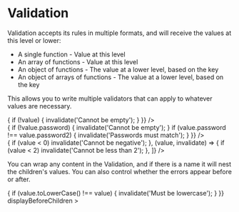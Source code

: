 

<Meta title="Components|Validation" component={Validation} />

# Validation

<Props of={Validation} />

Validation accepts its rules in multiple formats, and will receive the values at
this level or lower:

* A single function - Value at this level
* An array of functions - Value at this level
* An object of functions - The value at a lower level, based on the key
* An object of arrays of functions - The value at a lower level, based on the key

This allows you to write multiple validators that can apply to whatever values are
necessary.

<Preview>
  <Story name="default">
    <ValidForm defaultValues={{ myField: '', password: '', password2: '', arrayOfRules: -2 }}>
      <Field name="myField" />
      <Validation
        name="myField"
        rules={(value, invalidate) => {
          if (!value) { invalidate('Cannot be empty'); }
        }}
      />
      <br />
      <Field name="password" />
      <Field name="password2" />
      <Validation
        rules={(value, invalidate) => {
          if (!value.password) { invalidate('Cannot be empty'); }
          if (value.password !== value.password2) { invalidate('Passwords must match'); }
        }}
      />
      <br />
      <Field name="arrayOfRules" type="number" />
      <Validation
        name="arrayOfRules"
        rules={[
          (value, invalidate) => { if (value < 0) invalidate('Cannot be negative'); },
          (value, invalidate) => { if (value < 2) invalidate('Cannot be less than 2'); },
        ]}
      />
    </ValidForm>
  </Story>
</Preview>

You can wrap any content in the Validation, and if there is a name it will nest
the children's values. You can also control whether the errors appear before or after.

<Preview>
  <Story name="nested">
    <ValidForm defaultValues={{ myField: 'Hello World' }}>
      <Validation
        name="myField"
        rules={(value, invalidate) => {
          if (value.toLowerCase() !== value) { invalidate('Must be lowercase'); }
        }}
        displayBeforeChildren
      >
        <Field />
      </Validation>
    </ValidForm>
  </Story>
</Preview>
